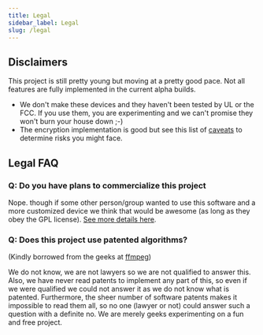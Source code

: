 ```yaml
---
title: Legal
sidebar_label: Legal
slug: /legal
---
```


## Disclaimers

This project is still pretty young but moving at a pretty good pace. Not all features are fully implemented in the current alpha builds.

- We don't make these devices and they haven't been tested by UL or the FCC. If you use them, you are experimenting and we can't promise they won't burn your house down ;-)
- The encryption implementation is good but see this list of [caveats](/docs/developers/firmware/encryption#summary-of-strengthsweaknesses-of-our-current-implementation) to determine risks you might face.

## Legal FAQ

### Q: Do you have plans to commercialize this project

Nope. though if some other person/group wanted to use this software and a more customized device we think that would be awesome (as long as they obey the GPL license). [See more details here](/docs/legal/licensing).

### Q: Does this project use patented algorithms?

(Kindly borrowed from the geeks at [ffmpeg](http://ffmpeg.org/legal.html))

We do not know, we are not lawyers so we are not qualified to answer this. Also, we have never read patents to implement any part of this, so even if we were qualified we could not answer it as we do not know what is patented. Furthermore, the sheer number of software patents makes it impossible to read them all, so no one (lawyer or not) could answer such a question with a definite no. We are merely geeks experimenting on a fun and free project.

